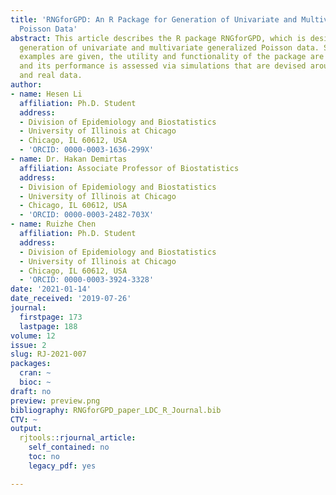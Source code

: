 ```yaml
---
title: 'RNGforGPD: An R Package for Generation of Univariate and Multivariate Generalized
  Poisson Data'
abstract: This article describes the R package RNGforGPD, which is designed for the
  generation of univariate and multivariate generalized Poisson data. Some illustrative
  examples are given, the utility and functionality of the package are demonstrated;
  and its performance is assessed via simulations that are devised around both artificial
  and real data.
author:
- name: Hesen Li
  affiliation: Ph.D. Student
  address:
  - Division of Epidemiology and Biostatistics
  - University of Illinois at Chicago
  - Chicago, IL 60612, USA
  - 'ORCID: 0000-0003-1636-299X'
- name: Dr. Hakan Demirtas
  affiliation: Associate Professor of Biostatistics
  address:
  - Division of Epidemiology and Biostatistics
  - University of Illinois at Chicago
  - Chicago, IL 60612, USA
  - 'ORCID: 0000-0003-2482-703X'
- name: Ruizhe Chen
  affiliation: Ph.D. Student
  address:
  - Division of Epidemiology and Biostatistics
  - University of Illinois at Chicago
  - Chicago, IL 60612, USA
  - 'ORCID: 0000-0003-3924-3328'
date: '2021-01-14'
date_received: '2019-07-26'
journal:
  firstpage: 173
  lastpage: 188
volume: 12
issue: 2
slug: RJ-2021-007
packages:
  cran: ~
  bioc: ~
draft: no
preview: preview.png
bibliography: RNGforGPD_paper_LDC_R_Journal.bib
CTV: ~
output:
  rjtools::rjournal_article:
    self_contained: no
    toc: no
    legacy_pdf: yes

---
```

